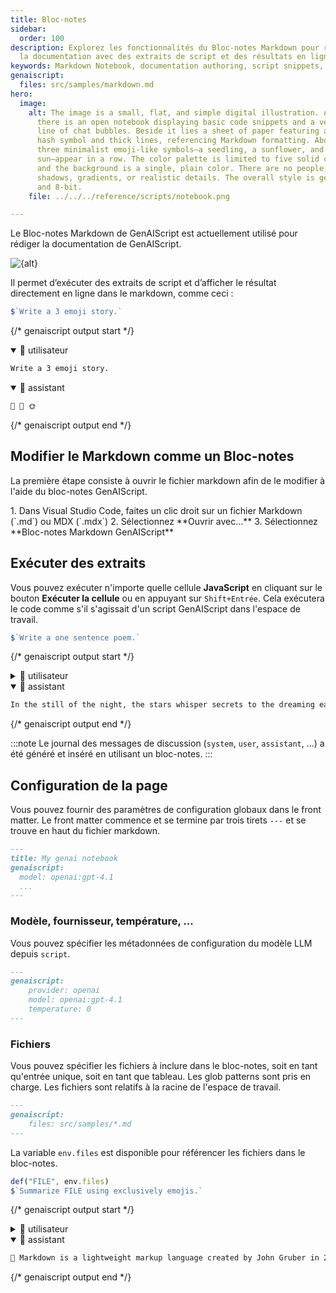 ```yaml
---
title: Bloc-notes
sidebar:
  order: 100
description: Explorez les fonctionnalités du Bloc-notes Markdown pour rédiger de
  la documentation avec des extraits de script et des résultats en ligne.
keywords: Markdown Notebook, documentation authoring, script snippets, inline results
genaiscript:
  files: src/samples/markdown.md
hero:
  image:
    alt: The image is a small, flat, and simple digital illustration. At the center,
      there is an open notebook displaying basic code snippets and a vertical
      line of chat bubbles. Beside it lies a sheet of paper featuring a large
      hash symbol and thick lines, referencing Markdown formatting. Above them,
      three minimalist emoji-like symbols—a seedling, a sunflower, and a
      sun—appear in a row. The color palette is limited to five solid colors,
      and the background is a single, plain color. There are no people, text,
      shadows, gradients, or realistic details. The overall style is geometric
      and 8-bit.
    file: ../../../reference/scripts/notebook.png

---
```



Le Bloc-notes Markdown de GenAIScript est actuellement utilisé pour rédiger la documentation de GenAIScript.

<Image src={src} alt={alt} loading="lazy" />

Il permet d’exécuter des extraits de script et d’afficher le résultat directement en ligne dans le markdown, comme ceci :

```js system="false" user="true" wrap
$`Write a 3 emoji story.`
```

{/* genaiscript output start */}

<details open>
  <summary>👤 utilisateur</summary>

  ```markdown wrap
  Write a 3 emoji story.
  ```
</details>

<details open>
  <summary>🤖 assistant</summary>

  ```markdown wrap
  🌱 🌻 🌞
  ```
</details>

{/* genaiscript output end */}

## Modifier le Markdown comme un Bloc-notes

La première étape consiste à ouvrir le fichier markdown afin de le modifier à l'aide du bloc-notes GenAIScript.

<Steps>
  1. Dans Visual Studio Code, faites un clic droit sur un fichier Markdown (`.md`) ou MDX (`.mdx`)
  2. Sélectionnez **Ouvrir avec...**
  3. Sélectionnez **Bloc-notes Markdown GenAIScript**
</Steps>

## Exécuter des extraits

Vous pouvez exécuter n'importe quelle cellule **JavaScript** en cliquant sur le bouton **Exécuter la cellule** ou en appuyant sur `Shift+Entrée`. Cela exécutera le code comme s'il s'agissait d'un script GenAIScript dans l'espace de travail.

```js
$`Write a one sentence poem.`
```

{/* genaiscript output start */}

<details>
  <summary>👤 utilisateur</summary>

  ```markdown wrap
  Write a one sentence poem.
  ```
</details>

<details open>
  <summary>🤖 assistant</summary>

  ```markdown wrap
  In the still of the night, the stars whisper secrets to the dreaming earth.
  ```
</details>

{/* genaiscript output end */}

:::note
Le journal des messages de discussion (`system`, `user`, `assistant`, ...) a été généré et inséré en utilisant un bloc-notes.
:::

## Configuration de la page

Vous pouvez fournir des paramètres de configuration globaux dans le front matter. Le front matter commence et se termine par trois tirets `---` et se trouve en haut du fichier markdown.

```md
---
title: My genai notebook
genaiscript:
  model: openai:gpt-4.1
  ...
---
```

### Modèle, fournisseur, température, ...

Vous pouvez spécifier les métadonnées de configuration du modèle LLM depuis `script`.

```md
---
genaiscript:
    provider: openai
    model: openai:gpt-4.1
    temperature: 0
---
```

### Fichiers

Vous pouvez spécifier les fichiers à inclure dans le bloc-notes, soit en tant qu'entrée unique, soit en tant que tableau. Les glob patterns sont pris en charge. Les fichiers sont relatifs à la racine de l'espace de travail.

```md
---
genaiscript:
    files: src/samples/*.md
---
```

La variable `env.files` est disponible pour référencer les fichiers dans le bloc-notes.

```js
def("FILE", env.files)
$`Summarize FILE using exclusively emojis.`
```

{/* genaiscript output start */}

<details>
  <summary>👤 utilisateur</summary>

  ````markdown wrap
  FILE:

  ```md file="src/samples/markdown.md"
  ---
  title: What is Markdown? - Understanding Markdown Syntax
  description: Learn about Markdown, a lightweight markup language for formatting plain text, its syntax, and how it differs from WYSIWYG editors.
  keywords: Markdown, markup language, formatting, plain text, syntax
  sidebar: mydoc_sidebar
  ---

  What is Markdown?
  Markdown is a lightweight markup language that you can use to add formatting elements to plaintext text documents. Created by John Gruber in 2004, Markdown is now one of the world’s most popular markup languages.

  Using Markdown is different than using a WYSIWYG editor. In an application like Microsoft Word, you click buttons to format words and phrases, and the changes are visible immediately. Markdown isn’t like that. When you create a Markdown-formatted file, you add Markdown syntax to the text to indicate which words and phrases should look different.

  For example, to denote a heading, you add a number sign before it (e.g., # Heading One). Or to make a phrase bold, you add two asterisks before and after it (e.g., **this text is bold**). It may take a while to get used to seeing Markdown syntax in your text, especially if you’re accustomed to WYSIWYG applications. The screenshot below shows a Markdown file displayed in the Visual Studio Code text editor....
  ```

  Summarize FILE using exclusively emojis.
  ````
</details>

<details open>
  <summary>🤖 assistant</summary>

  ```markdown wrap
  📝 Markdown is a lightweight markup language created by John Gruber in 2004. It allows users to add formatting to plaintext documents using simple syntax. Unlike WYSIWYG editors, Markdown requires users to add specific symbols to indicate formatting, such as using # for headings and \*\* for bold text. Despite the initial adjustment period, Markdown has become one of the most popular markup languages in the world.
  ```
</details>

{/* genaiscript output end */}
